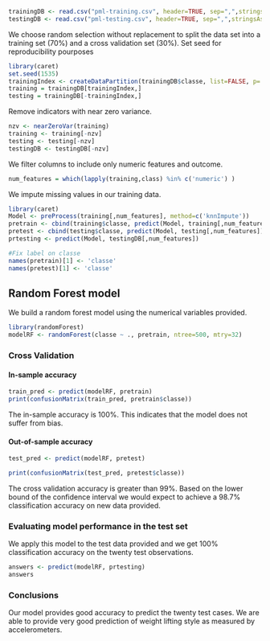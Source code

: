 ```r
trainingDB <- read.csv("pml-training.csv", header=TRUE, sep=",",stringsAsFactors=FALSE)
testingDB <- read.csv("pml-testing.csv", header=TRUE, sep=",",stringsAsFactors=FALSE)
```

We choose random selection without replacement to split the data set into a training set (70%) and a cross validation set (30%).
Set seed for reproducibility pourposes

```r
library(caret)
set.seed(1535)
trainingIndex <- createDataPartition(trainingDB$classe, list=FALSE, p=.7)
training = trainingDB[trainingIndex,]
testing = trainingDB[-trainingIndex,]
```

Remove indicators with near zero variance.

```r
nzv <- nearZeroVar(training)
training <- training[-nzv]
testing <- testing[-nzv]
testingDB <- testingDB[-nzv]
```

We filter columns to include only numeric features and outcome. 

```r
num_features = which(lapply(training,class) %in% c('numeric') )
```

We impute missing values in our training data.

```r
library(caret)
Model <- preProcess(training[,num_features], method=c('knnImpute'))
pretrain <- cbind(training$classe, predict(Model, training[,num_features]))
pretest <- cbind(testing$classe, predict(Model, testing[,num_features]))
prtesting <- predict(Model, testingDB[,num_features])

#Fix label on classe
names(pretrain)[1] <- 'classe'
names(pretest)[1] <- 'classe'
```

## Random Forest model

We build a random forest model using the numerical variables provided. 

```r
library(randomForest)
modelRF <- randomForest(classe ~ ., pretrain, ntree=500, mtry=32)
```

### Cross Validation

#### In-sample accuracy
```r
train_pred <- predict(modelRF, pretrain)
print(confusionMatrix(train_pred, pretrain$classe))
```
The in-sample accuracy is 100%. This indicates that the model does not suffer from bias.

#### Out-of-sample accuracy
```r
test_pred <- predict(modelRF, pretest)
```

```r
print(confusionMatrix(test_pred, pretest$classe))
```

The cross validation accuracy is greater than 99%.
Based on the lower bound of the confidence interval we would expect to achieve a 98.7% classification accuracy on new data provided.


### Evaluating model performance in the test set

We apply this model to the test data provided and we get 100% classification accuracy on the twenty test observations.
```r
answers <- predict(modelRF, prtesting)
answers
```

### Conclusions
Our model provides good accuracy to predict the twenty test cases.
We are able to provide very good prediction of weight lifting style as measured by accelerometers.